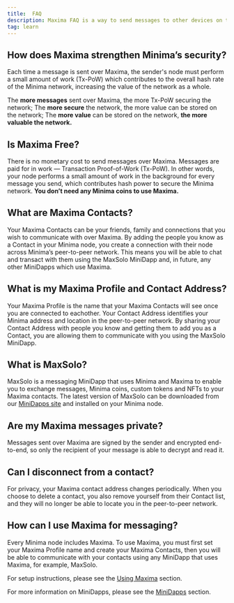 ---
title:  FAQ
description: Maxima FAQ is a way to send messages to other devices on the network.
tag: learn
---



## How does Maxima strengthen Minima’s security?

Each time a message is sent over Maxima, the sender's node must perform a small amount of work (Tx-PoW) which contributes to the overall hash rate of the Minima network, increasing the value of the network as a whole.

The **more messages** sent over Maxima, the more Tx-PoW securing the network;
The **more secure** the network, the more value can be stored on the network;
The **more value** can be stored on the network, **the more valuable the network.**

## Is Maxima Free?
There is no monetary cost to send messages over Maxima. 
Messages are paid for in work — Transaction Proof-of-Work (Tx-PoW). In other words, your node performs a small amount of work in the background for every message you send, which contributes hash power to secure the Minima network.
**You don’t need any Minima coins to use Maxima.**

## What are Maxima Contacts?
Your Maxima Contacts can be your friends, family and connections that you wish to communicate with over Maxima.
By adding the people you know as a Contact in your Minima node, you create a connection with their node across Minima’s peer-to-peer network. This means you will be able to chat and transact with them using the MaxSolo MiniDapp and, in future, any other MiniDapps which use Maxima.

## What is my Maxima Profile and Contact Address?
Your Maxima Profile is the name that your Maxima Contacts will see once you are connected to eachother. 
Your Contact Address identifies your Minima address and location in the peer-to-peer network. By sharing your Contact Address with people you know and getting them to add you as a Contact, you are allowing them to communicate with you using the MaxSolo MiniDapp.

## What is MaxSolo?
MaxSolo is a messaging MiniDapp that uses Minima and Maxima to enable you to exchange messages, Minima coins, custom tokens and NFTs to your Maxima contacts.
The latest version of MaxSolo can be downloaded from our [MiniDapps site](https://minidapps.minima.global) and installed on your Minima node.  

## Are my Maxima messages private?
Messages sent over Maxima are signed by the sender and encrypted end-to-end, so only the recipient of your message is able to decrypt and read it.

## Can I disconnect from a contact?
For privacy, your Maxima contact address changes periodically. When you choose to delete a contact, you also remove yourself from their Contact list, and they will no longer be able to locate you in the peer-to-peer network.

## How can I use Maxima for messaging?
Every Minima node includes Maxima. To use Maxima, you must first set your Maxima Profile name and create your Maxima Contacts, then you will be able to communicate with your contacts using any MiniDapp that uses Maxima, for example, MaxSolo.

For setup instructions, please see the [Using Maxima](/docs/user-guides/set-your-profile) section.

For more information on MiniDapps, please see the [MiniDapps](/docs/learn/minidapps-about) section.